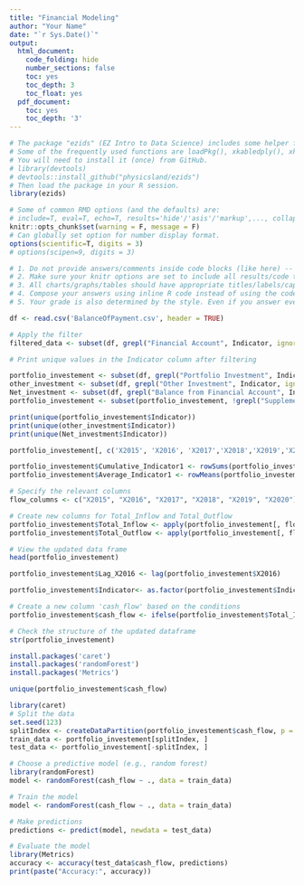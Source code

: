 ```yaml
---
title: "Financial Modeling"
author: "Your Name"
date: "`r Sys.Date()`"
output:
  html_document:
    code_folding: hide
    number_sections: false
    toc: yes
    toc_depth: 3
    toc_float: yes
  pdf_document:
    toc: yes
    toc_depth: '3'
---
```


```r
# The package "ezids" (EZ Intro to Data Science) includes some helper functions we developed for the course. 
# Some of the frequently used functions are loadPkg(), xkabledply(), xkablesummary(), uzscale(), etc.
# You will need to install it (once) from GitHub.
# library(devtools)
# devtools::install_github("physicsland/ezids")
# Then load the package in your R session.
library(ezids)
```


```r
# Some of common RMD options (and the defaults) are: 
# include=T, eval=T, echo=T, results='hide'/'asis'/'markup',..., collapse=F, warning=T, message=T, error=T, cache=T, fig.width=6, fig.height=4, fig.dim=c(6,4) #inches, fig.align='left'/'center','right', 
knitr::opts_chunk$set(warning = F, message = F)
# Can globally set option for number display format.
options(scientific=T, digits = 3) 
# options(scipen=9, digits = 3) 
```

```r
# 1. Do not provide answers/comments inside code blocks (like here) -- those are notes between coders/self and will be ignored for grading. 
# 2. Make sure your knitr options are set to include all results/code to be graded in the final document.
# 3. All charts/graphs/tables should have appropriate titles/labels/captions. 
# 4. Compose your answers using inline R code instead of using the code-block output as much as you can. 
# 5. Your grade is also determined by the style. Even if you answer everything correctly, but the .html does not look appealing, you will not get full credit. Pay attention to the details that we mentioned in class/homework and in previous sample .Rmd files. For example, how to use #, ##, ###, ..., bold face, italics, inline codes, tables, ..., {results = "asis"}, use of colors in plots/ggplots, and so forth.
```

```r
df <- read.csv('BalanceOfPayment.csv', header = TRUE)
```

```r

# Apply the filter
filtered_data <- subset(df, grepl("Financial Account", Indicator, ignore.case = TRUE))

# Print unique values in the Indicator column after filtering

portfolio_investement <- subset(df, grepl("Portfolio Investment", Indicator, ignore.case = TRUE))
other_investment <- subset(df, grepl("Other Investment", Indicator, ignore.case = TRUE))
Net_investment <- subset(df, grepl("Balance from Financial Account", Indicator, ignore.case = TRUE))
portfolio_investement <- subset(portfolio_investement, !grepl("Supplementary Items", Indicator, ignore.case = TRUE))

print(unique(portfolio_investement$Indicator))
print(unique(other_investment$Indicator))
print(unique(Net_investment$Indicator))

```
```r
portfolio_investement[, c('X2015', 'X2016', 'X2017','X2018','X2019','X2020')] <- lapply(portfolio_investement[, c('X2015', 'X2016', 'X2017','X2018','X2019','X2020')], function(x) (x - min(x, na.rm = TRUE)) / (max(x, na.rm = TRUE) - min(x, na.rm = TRUE)))
```


```r
portfolio_investement$Cumulative_Indicator1 <- rowSums(portfolio_investement[, c("X2015", "X2016", "X2017", "X2018", "X2019", "X2020")])
portfolio_investement$Average_Indicator1 <- rowMeans(portfolio_investement[, c("X2015", "X2016", "X2017", "X2018", "X2019", "X2020")], na.rm = TRUE)

```

```r
# Specify the relevant columns
flow_columns <- c("X2015", "X2016", "X2017", "X2018", "X2019", "X2020")

# Create new columns for Total_Inflow and Total_Outflow
portfolio_investement$Total_Inflow <- apply(portfolio_investement[, flow_columns], 1, function(row) sum(pmax(0, row), na.rm = TRUE))
portfolio_investement$Total_Outflow <- apply(portfolio_investement[, flow_columns], 1, function(row) sum(pmin(0, row), na.rm = TRUE))

# View the updated data frame
head(portfolio_investement)


```

```r
portfolio_investement$Lag_X2016 <- lag(portfolio_investement$X2016)

```

```r
portfolio_investement$Indicator<- as.factor(portfolio_investement$Indicator)
```

```r
# Create a new column 'cash_flow' based on the conditions
portfolio_investement$cash_flow <- ifelse(portfolio_investement$Total_Inflow > portfolio_investement$Total_Outflow, 1, 0)

# Check the structure of the updated dataframe
str(portfolio_investement)

```
```r
install.packages('caret')
install.packages('randomForest')
install.packages('Metrics')
```
```r
unique(portfolio_investement$cash_flow)
```

```r

library(caret)
# Split the data
set.seed(123)
splitIndex <- createDataPartition(portfolio_investement$cash_flow, p = 0.8, list = FALSE)
train_data <- portfolio_investement[splitIndex, ]
test_data <- portfolio_investement[-splitIndex, ]

# Choose a predictive model (e.g., random forest)
library(randomForest)
model <- randomForest(cash_flow ~ ., data = train_data)

# Train the model
model <- randomForest(cash_flow ~ ., data = train_data)

# Make predictions
predictions <- predict(model, newdata = test_data)

# Evaluate the model
library(Metrics)
accuracy <- accuracy(test_data$cash_flow, predictions)
print(paste("Accuracy:", accuracy))


```


